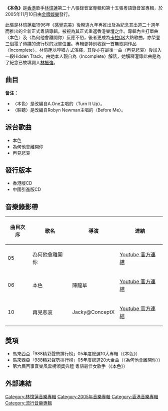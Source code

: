 
{{Infobox Album 
|  Name        = 本色
|  Type        = [[專輯|專輯]]
|  Artist      = [[林憶蓮|林憶蓮]]
|  Cover       = Sandylam bongsek.jpg
|  Background  = 
|  Released    = 2005年11月10日
|  Recorded    = 2005年8月
|  Genre       = [[粵語流行音樂|粵語流行音樂]]
|  Length      = 43:45
|  Label       = [[金牌娛樂|金牌娛樂]]
|  Number      = 
|  Producer    = [[雷頌德|雷頌德]]、林憶蓮、[[Jim_Lee|Jim Lee]]、	[[Eric_Kwok|Eric Kwok]]
|  Last album  = [[Encore_(林憶蓮專輯)|Encore]]<br>(2002)
|  This album  = '''本色'''<br>(2005)
|  Next album  = [[呼吸_(林憶蓮專輯)|呼吸]]<br>(2006年)
}}

'''《本色》'''是[[香港|香港]]歌手[[林憶蓮|林憶蓮]]第二十八張錄音室專輯和第十五張粵語錄音室專輯，於2005年11月10日由[[金牌娛樂|金牌娛樂]]發行。

此張是林憶蓮繼1996年《[[感覺完美|感覺完美]]》後睽違九年再推出及為紀念其出道二十週年而推出的全新正式粵語專輯，被視為其正式重返香港樂壇之作。專輯內主打單曲〈本色〉及〈為何他會離開你〉反應不俗，後者更成為[[卡拉OK|卡拉OK]]大熱歌曲，亦榮登三個電子傳媒的流行榜的冠軍位置。專輯更特別收錄一首無歌詞作品〈Incomplete〉，林憶蓮以哼唱方式演繹，其後亦在最後一曲〈再見悲哀〉後加入一段Hidden Track，由她本人親自為〈Incomplete〉解話，她解釋灌錄此曲是為了紀念已故填詞人[[林振強|林振強]]。

==曲目==
{{Tracklist
| collapsed = 
| headline = 
| font_size = 
| total_length = 43:45

| all_writing = 
| all_music = 
| all_lyrics = 
| all_arranger = 
| all_producer = 
| all_except = 

| extra_column =

| title1 = Incomplete
| note1 = 純音樂
| longnote1 = 
| music1 = [[倫永亮|倫永亮]]
| lyrics1 = 
| arranger1 = [[雷頌德|雷頌德]]
| producer1 = 雷頌德
| extra1 = 
| length1 = 2:34

| title2 = 沒結果之後
| note2 = 
| longnote2 = 
| music2 = [[Dick_Lee|Dick Lee]]
| lyrics2 = [[周禮茂|周禮茂]]
| arranger2 = 雷頌德
| producer2 = 雷頌德
| extra2 = 
| length2 = 4:31

| title3 = 還是我 還是你
| note3 = 
| longnote3 = 
| music3 = 雷頌德
| lyrics3 = [[林夕|林夕]]
| arranger3 = 雷頌德、[[Ted_Lo|Ted Lo]]
| producer3 = 雷頌德
| extra3 = 
| length3 = 3:51

| title4 = 時光本是無罪
| note4 = 
| longnote4 = 
| music4 =  [[藍又時|藍又時]]
| lyrics4 = [[潘源良|潘源良]]
| arranger4 = [[劉志遠|劉志遠]]
| producer4 = [[Jim_Lee|Jim Lee]]
| extra4 = 
| length4 = 3:40

| title5 = 為何他會離開你
| note5 = 
| longnote5 = 
| music5 = 雷頌德
| lyrics5 = 林夕
| arranger5 = 雷頌德
| producer5 = 雷頌德
| extra5 = 
| length5 = 4:19

| title6 = 本色
| note6 = 
| music6 = 曙露
| lyrics6 = 林夕
| arranger6 = 雷頌德
| producer6 = 雷頌德
| extra6 = 
| length6 = 3:54

| title7 = 不敢奢想改變你
| note7 = 
| longnote7 = 
| music7 = 雷頌德
| lyrics7 = 潘源良
| arranger7 = 雷頌德、Ted Lo
| producer7 = 雷頌德
| extra7 = 
| length7 = 3:36

| title8 = 聆聽
| note8 = 
| music8 = Degiorgio、Vincent Paul Newman、Robyn Pickell、David Charles
| lyrics8 = 周禮茂
| arranger8 = 雷頌德、Ted Lo
| producer8 = 雷頌德
| extra8 = 
| length8 = 3:49

| title9 = 夜有所夢
| note9 = 
| longnote9 = 
| music9 = Geraldine Chung、Kelvin Kumar、Sean Kumar
| lyrics9 = 林夕
| arranger9 = 劉志遠
| producer9 = Jim Lee
| extra9 = 
| length9 = 4:43

| title10 = 再見悲哀
| note10 = 
| longnote10 = 
| music10 = [[Eric_Kwok|Eric Kwok]]
| lyrics10 = 林夕
| arranger10 = Eric Kwok、Ted Lo
| producer10 = Eric Kwok
| extra10 = 
| length10 = 8:45
}}

'''备注：'''
*〈本色〉是改編自A.One主唱的〈Turn It Up〉。
*〈聆聽〉是改編自Robyn Newman主唱的〈Before Me〉。

==派台歌曲==
*本色
*為何他會離開你
*再見悲哀

==發行版本==
*香港版CD
*中國引進版CD

==音樂錄影帶==
{|class="wikitable sortable" style="text-align:center"
|-
!曲目次序
!歌名
!導演
!連結
|-
| 05 || 為何他會離開你 ||  || [https://www.youtube.com/watch?v=zqc7LBFNr-k Youtube 官方連結] {{Wayback|url=https://www.youtube.com/watch?v=zqc7LBFNr-k |date=20210828170710 }}
|-
| 06 || 本色 || 陳龍華 || [https://www.youtube.com/watch?v=rr7DF1g139Q Youtube 官方連結]
|-
| 10 || 再見悲哀 || Jacky@ConceptX || [https://www.youtube.com/watch?v=52JEso5Zpgo Youtube 官方連結]
|}

==獎項==
* 馬來西亞「988精彩聲勢排行榜」05年度總選10大專輯（《本色》）
* 馬來西亞「988精彩聲勢排行榜」05年度總選20大金曲（〈為何他會離開你〉)
* 第六屆百事音樂風雲榜頒獎典禮 粵語最佳女歌手（《本色》）

==外部連結==

{{林憶蓮}}

[[Category:林憶蓮音樂專輯|Category:林憶蓮音樂專輯]]
[[Category:2005年音樂專輯|Category:2005年音樂專輯]]
[[Category:香港音樂專輯|Category:香港音樂專輯]]
[[Category:流行音樂專輯|Category:流行音樂專輯]]